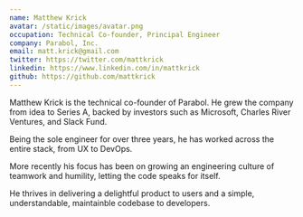 ```yaml
---
name: Matthew Krick
avatar: /static/images/avatar.png
occupation: Technical Co-founder, Principal Engineer
company: Parabol, Inc.
email: matt.krick@gmail.com
twitter: https://twitter.com/mattkrick
linkedin: https://www.linkedin.com/in/mattkrick
github: https://github.com/mattkrick
---
```


Matthew Krick is the technical co-founder of Parabol. He grew the company from idea to Series A, backed by investors such as Microsoft, Charles River Ventures, and Slack Fund.

Being the sole engineer for over three years, he has worked across the entire stack, from UX to DevOps.

More recently his focus has been on growing an engineering culture of teamwork and humility, letting the code speaks for itself.

He thrives in delivering a delightful product to users and a simple, understandable, maintainble codebase to developers.
